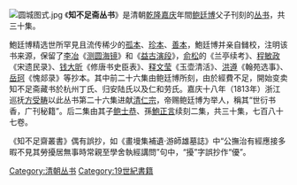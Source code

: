 [[File:圆城图式.jpg|thumb]]
《'''知不足斋丛书'''》是清朝[[乾隆|乾隆]][[嘉庆|嘉庆]]年間[[鲍廷博|鲍廷博]]父子刊刻的[[丛书|丛书]]，共三十集。

鮑廷博精选世所罕見且流传稀少的[[孤本|孤本]]、[[珍本|珍本]]、[[善本|善本]]，鮑廷博并亲自雠校，注明该书来源，保留了[[李冶|李冶]]《[[测圆海镜|测圆海镜]]》和《[[益古演段|益古演段]]》，[[俞松|俞松]]的《兰亭续考》、[[程敏政|程敏政]]《宋遗民录》、[[钱大昕|钱大昕]]《修唐书史臣表》、[[释文莹|释文莹]]《玉壶清活》、[[洪遵|洪遵]]《翰苑选事》、[[岳珂|岳珂]]《愧郯录》等抄本。其中前二十六集由鲍廷博所刻，由於經費不足，開始变卖知不足斋藏书於杭州丁氏、归安陆氏以及仁和劳氏。嘉庆十八年（1813年）浙江巡抚[[方受畴|方受畴]]以此丛书第二十六集进献[[清仁宗|清仁宗]]，帝赐鲍廷博为举人，稱其“世衍书香，广刊秘籍”。后二集由其子[[鲍士恭|鲍士恭]]、孫[[鮑正言|鮑正言]]续刻二集，共三十集，七百八十七卷。

《知不足齋叢書》偶有誤抄，如《畫墁集補遺·游師雄墓誌》中“公撫治有經應接多暇不見其勞擾居無事時常親至學舍執經講問”句中，“擾”字誤抄作“優”。

[[Category:清朝丛书|Category:清朝丛书]]
[[Category:19世紀書籍|Category:19世紀書籍]]